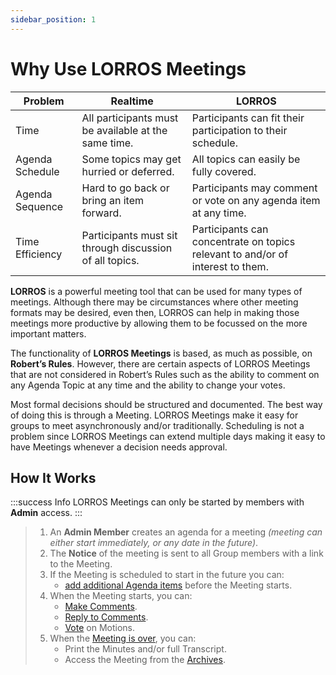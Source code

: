```yaml
---
sidebar_position: 1
---
```


# Why Use LORROS Meetings

| Problem         | Realtime                                                | LORROS                                                                         |
| --------------- | ------------------------------------------------------- | ------------------------------------------------------------------------------ |
| Time            | All participants must be available at the same time.    | Participants can fit their participation to their schedule.                    |
| Agenda Schedule | Some topics may get hurried or deferred.                | All topics can easily be fully covered.                                        |
| Agenda Sequence | Hard to go back or bring an item forward.               | Participants may comment or vote on any agenda item at any time.               |
| Time Efficiency | Participants must sit through discussion of all topics. | Participants can concentrate on topics relevant to and/or of interest to them. |

**LORROS** is a powerful meeting tool that can be used for many types of meetings. Although there may be circumstances where other meeting formats may be desired, even then, LORROS can help in making those meetings more productive by allowing them to be focussed on the more important matters.

The functionality of **LORROS Meetings** is based, as much as possible, on **Robert’s Rules**. However, there are certain aspects of LORROS Meetings that are not considered in Robert’s Rules such as the ability to comment on any Agenda Topic at any time and the ability to change your votes.

Most formal decisions should be structured and documented. The best way of doing this is through a Meeting. LORROS Meetings make it easy for groups to meet asynchronously and/or traditionally. Scheduling is not a problem since LORROS Meetings can extend multiple days making it easy to have Meetings whenever a decision needs approval.

## How It Works

:::success Info
LORROS Meetings can only be started by members with **Admin** access.
:::

> 1. An **Admin Member** creates an agenda for a meeting _(meeting can either start immediately, or any date in the future)_.
> 1. The **Notice** of the meeting is sent to all Group members with a link to the Meeting.
> 1. If the Meeting is scheduled to start in the future you can:
>    - [add additional Agenda items](./before/before#adding-to-the-agenda) before the Meeting starts.
> 1. When the Meeting starts, you can:
>    - [Make Comments](./during/during#comments).
>    - [Reply to Comments](./during/during#replies).
>    - [Vote](./during/voting) on Motions.
> 1. When the [Meeting is over](./after/after), you can:
>    - Print the Minutes and/or full Transcript.
>    - Access the Meeting from the [Archives](/docs/started/GroupActions/groupActions#archives).
